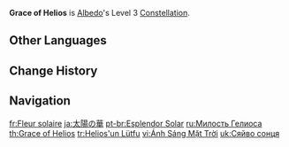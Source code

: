 {{Constellation Infobox
|image       = Constellation Grace of Helios.png
|description = Increases the Level of [[Abiogenesis: Solar Isotoma]] by 3.<br>Maximum upgrade level is 15.
|level       = 3
|character   = Albedo
|utility1    = Talent Level Increase
|utility2    = Elemental Skill Level Increase
}}
'''Grace of Helios''' is [[Albedo]]'s Level 3 [[Constellation]].

==Other Languages==
{{Other Languages
|en      = Grace of Helios
|zhs     = 太阳之华
|zhs_rm  = Tàiyáng zhī Huá
|zht     = 太陽之華
|zht_rm  = Tàiyáng zhī Huá
|zh_tl   = Brilliance of the Sun
|ja      = 太陽の華
|ja_rm   = Taiyou no Hana
|ja_tl   = Sun Blossom
|ko      = 태양의 꽃
|ko_rm   = Taeyang-ui kkot
|ko_tl   = Sun's Flower
|es      = Gracia de Helios
|es_tl   = Grace of Helios
|fr      = Fleur solaire
|fr_tl   = Solar Flower
|ru      = Милость Гелиоса
|ru_tl   = Grace of Helios
|th      = Grace of Helios
|vi      = Ánh Sáng Mặt Trời
|vi_tl   = Sunlight
|de      = Sonnenkranz
|de_tl   = Solar Corona
|id      = Grace of Helios
|pt      = Esplendor Solar
|pt_tl   = Solar Splendor
|tr      = Helios'un Lütfu
|tr_tl   = Helios's Grace
|it      = Benedizione di Helios
|it_tl   = Blessing of Helios
}}

==Change History==
{{Change History|1.2}}

==Navigation==
{{Talent Navbox|Albedo}}

[[fr:Fleur solaire]]
[[ja:太陽の華]]
[[pt-br:Esplendor Solar]]
[[ru:Милость Гелиоса]]
[[th:Grace of Helios]]
[[tr:Helios'un Lütfu]]
[[vi:Ánh Sáng Mặt Trời]]
[[uk:Сяйво сонця]]